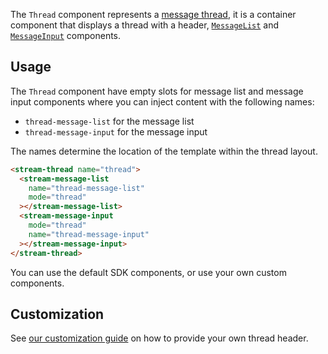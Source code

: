 The `Thread` component represents a [message thread](https://getstream.io/chat/docs/javascript/threads/?language=javascript), it is a container component that displays a thread with a header, [`MessageList`](./MessageListComponent.mdx) and [`MessageInput`](./MessageInputComponent.mdx) components.

## Usage

The `Thread` component have empty slots for message list and message input components where you can inject content with the following names:

- `thread-message-list` for the message list
- `thread-message-input` for the message input

The names determine the location of the template within the thread layout.

```html
<stream-thread name="thread">
  <stream-message-list
    name="thread-message-list"
    mode="thread"
  ></stream-message-list>
  <stream-message-input
    mode="thread"
    name="thread-message-input"
  ></stream-message-input>
</stream-thread>
```

You can use the default SDK components, or use your own custom components.

## Customization

See [our customization guide](../concepts/customization.mdx) on how to provide your own thread header.

[//]: # "Start of generated content"


[//]: # "End of generated content"
